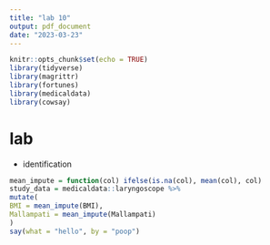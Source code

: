 ```yaml
---
title: "lab 10"
output: pdf_document
date: "2023-03-23"
---
```


```r
knitr::opts_chunk$set(echo = TRUE)
library(tidyverse)
library(magrittr)
library(fortunes)
library(medicaldata)
library(cowsay)
```

# lab

-   identification

```r
mean_impute = function(col) ifelse(is.na(col), mean(col), col)
study_data = medicaldata::laryngoscope %>%
mutate(
BMI = mean_impute(BMI),
Mallampati = mean_impute(Mallampati)
)
say(what = "hello", by = "poop")
```

